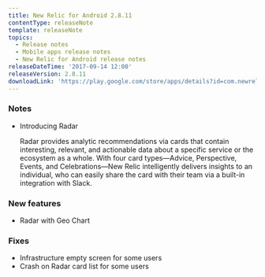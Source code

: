 ```yaml
---
title: New Relic for Android 2.8.11
contentType: releaseNote
template: releaseNote
topics:
  - Release notes
  - Mobile apps release notes
  - New Relic for Android release notes
releaseDateTime: '2017-09-14 12:00'
releaseVersion: 2.8.11
downloadLink: 'https://play.google.com/store/apps/details?id=com.newrelic.rpm&hl=en'
---
```


### Notes

* Introducing Radar

  Radar provides analytic recommendations via cards that contain interesting, relevant, and actionable data about a specific service or the ecosystem as a whole. With four card types—Advice, Perspective, Events, and Celebrations—New Relic intelligently delivers insights to an individual, who can easily share the card with their team via a built-in integration with Slack.

### New features

* Radar with Geo Chart

### Fixes

* Infrastructure empty screen for some users
* Crash on Radar card list for some users
